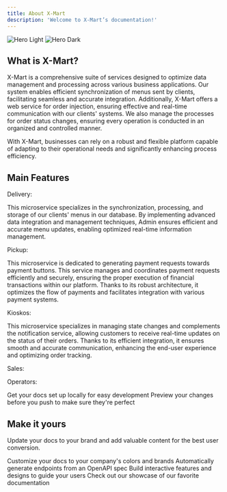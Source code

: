 ```yaml
---
title: About X-Mart
description: 'Welcome to X-Mart’s documentation!'
---
```


<img
  className="block dark:hidden"
  src="https://s3.us-east-2.amazonaws.com/admin.artisncore.dev/products/logonegro.png"
  alt="Hero Light"
/>
<img
  className="hidden dark:block"
  src="https://s3.us-east-2.amazonaws.com/admin.artisncore.dev/products/logorojo.png"
  alt="Hero Dark"
/>


## What is X-Mart?

X-Mart is a comprehensive suite of services designed to optimize data management and processing across various business applications. Our system enables efficient synchronization of menus sent by clients, facilitating seamless and accurate integration. Additionally, X-Mart offers a web service for order injection, ensuring effective and real-time communication with our clients' systems. We also manage the processes for order status changes, ensuring every operation is conducted in an organized and controlled manner.

With X-Mart, businesses can rely on a robust and flexible platform capable of adapting to their operational needs and significantly enhancing process efficiency.

## Main Features

Delivery:

This microservice specializes in the synchronization, processing, and storage of our clients' menus in our database. By implementing advanced data integration and management techniques, Admin ensures efficient and accurate menu updates, enabling optimized real-time information management.

Pickup:

This microservice is dedicated to generating payment requests towards payment buttons. This service manages and coordinates payment requests efficiently and securely, ensuring the proper execution of financial transactions within our platform. Thanks to its robust architecture, it optimizes the flow of payments and facilitates integration with various payment systems.

Kioskos:

This microservice specializes in managing state changes and complements the notification service, allowing customers to receive real-time updates on the status of their orders. Thanks to its efficient integration, it ensures smooth and accurate communication, enhancing the end-user experience and optimizing order tracking.

Sales:


Operators:

<CardGroup cols={2}>
  <Card
    title="Edit Your Docs"
    icon="pen-to-square"
    href="https://mintlify.com/docs/quickstart"
  >
    Get your docs set up locally for easy development
  </Card>
  <Card
    title="Preview Changes"
    icon="image"
    href="https://mintlify.com/docs/development"
  >
    Preview your changes before you push to make sure they're perfect
  </Card>
</CardGroup>

## Make it yours

Update your docs to your brand and add valuable content for the best user conversion.

<CardGroup cols={2}>
  <Card
    title="Customize Style"
    icon="palette"
    href="https://mintlify.com/docs/settings/global"
  >
    Customize your docs to your company's colors and brands
  </Card>
  <Card
    title="Reference APIs"
    icon="code"
    href="https://mintlify.com/docs/api-playground/openapi"
  >
    Automatically generate endpoints from an OpenAPI spec
  </Card>
  <Card
    title="Add Components"
    icon="screwdriver-wrench"
    href="https://mintlify.com/docs/components/accordion"
  >
    Build interactive features and designs to guide your users
  </Card>
  <Card
    title="Get Inspiration"
    icon="stars"
    href="https://mintlify.com/customers"
  >
    Check out our showcase of our favorite documentation
  </Card>
</CardGroup>
